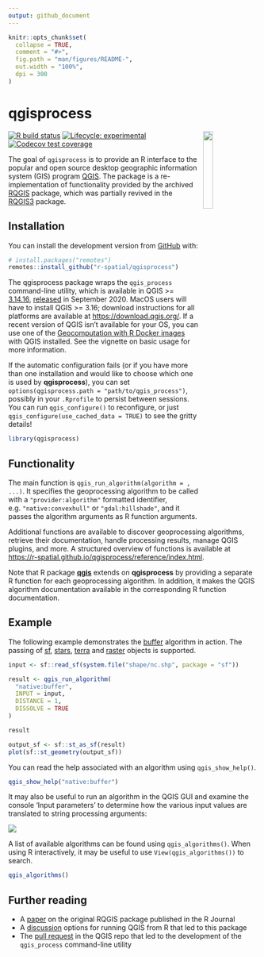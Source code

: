 ```yaml
---
output: github_document
---
```


<!-- README.md is generated from README.Rmd. Please edit that file -->

```r
knitr::opts_chunk$set(
  collapse = TRUE,
  comment = "#>",
  fig.path = "man/figures/README-",
  out.width = "100%",
  dpi = 300
)
```

# qgisprocess

<img src="man/figures/qgisprocess.svg" align="right" hspace="10" vspace="0" width="20%">

<!-- badges: start -->
[![R build status](https://github.com/r-spatial/qgisprocess/workflows/R-CMD-check/badge.svg)](https://github.com/r-spatial/qgisprocess/actions)
[![Lifecycle: experimental](https://img.shields.io/badge/lifecycle-experimental-orange.svg)](https://www.tidyverse.org/lifecycle/#experimental)
[![Codecov test coverage](https://codecov.io/gh/r-spatial/qgisprocess/branch/main/graph/badge.svg)](https://codecov.io/gh/r-spatial/qgisprocess?branch=main)
<!-- badges: end -->

The goal of `qgisprocess` is to provide an R interface to the popular and open source desktop geographic information system (GIS) program [QGIS](https://qgis.org/en/site/). The package is a re-implementation of functionality provided by the archived [RQGIS](https://cran.r-project.org/package=RQGIS) package, which was partially revived in the [RQGIS3](https://github.com/r-spatial/RQGIS3) package.

## Installation

You can install the development version from [GitHub](https://github.com/) with:

``` r
# install.packages("remotes")
remotes::install_github("r-spatial/qgisprocess")
```

The qgisprocess package wraps the `qgis_process` command-line utility, which is available in QGIS >= [3.14.16](https://github.com/qgis/QGIS/releases/tag/final-3_14_16), [released](https://qgis.org/en/site/getinvolved/development/roadmap.html) in September 2020. MacOS users will have to install QGIS >= 3.16; download instructions for all platforms are available at <https://download.qgis.org/>. If a recent version of QGIS isn't available for your OS, you can use one of the [Geocomputation with R Docker images](https://github.com/geocompr/docker) with QGIS installed.
See the vignette on basic usage for more information.

If the automatic configuration fails (or if you have more than one installation and would like to choose which one is used by **qgisprocess**), you can set `options(qgisprocess.path = "path/to/qgis_process")`, possibly in your `.Rprofile` to persist between sessions. You can run `qgis_configure()` to reconfigure, or just `qgis_configure(use_cached_data = TRUE)` to see the gritty details!

```r
library(qgisprocess)
```

## Functionality

The main function is `qgis_run_algorithm(algorithm = , ...)`.
It specifies the geoprocessing algorithm to be called with a `"provider:algorithm"` formatted identifier, e.g. `"native:convexhull"` or `"gdal:hillshade"`, and it passes the algorithm arguments as R function arguments.

Additional functions are available to discover geoprocessing algorithms, retrieve their documentation, handle processing results, manage QGIS plugins, and more.
A structured overview of functions is available at <https://r-spatial.github.io/qgisprocess/reference/index.html>.

Note that R package [**qgis**](https://github.com/JanCaha/r_package_qgis) extends on **qgisprocess** by providing a separate R function for each geoprocessing algorithm.
In addition, it makes the QGIS algorithm documentation available in the corresponding R function documentation.

## Example

The following example demonstrates the [buffer](https://docs.qgis.org/latest/en/docs/user_manual/processing_algs/qgis/vectorgeometry.html#buffer) algorithm in action. The passing of [sf](https://r-spatial.github.io/sf), [stars](https://r-spatial.github.io/stars), [terra](https://rspatial.github.io/terra) and [raster](https://cran.r-project.org/package=raster) objects is supported.

```r
input <- sf::read_sf(system.file("shape/nc.shp", package = "sf"))

result <- qgis_run_algorithm(
  "native:buffer",
  INPUT = input,
  DISTANCE = 1,
  DISSOLVE = TRUE
)

result

output_sf <- sf::st_as_sf(result)
plot(sf::st_geometry(output_sf))
```

You can read the help associated with an algorithm using `qgis_show_help()`.

```r
qgis_show_help("native:buffer")
```

It may also be useful to run an algorithm in the QGIS GUI and examine the console 'Input parameters' to determine how the various input values are translated to string processing arguments:

![](man/figures/qgis-buffer.png)

A list of available algorithms can be found using `qgis_algorithms()`. When using R interactively, it may be useful to use `View(qgis_algorithms())` to search.

```r
qgis_algorithms()
```


## Further reading

- A [paper](https://journal.r-project.org/archive/2017/RJ-2017-067/index.html) on the original RQGIS package published in the R Journal
- A [discussion](https://github.com/r-spatial/discuss/issues/41) options for running QGIS from R that led to this package
- The [pull request](https://github.com/qgis/QGIS/pull/34617) in the QGIS repo that led to the development of the `qgis_process` command-line utility 
